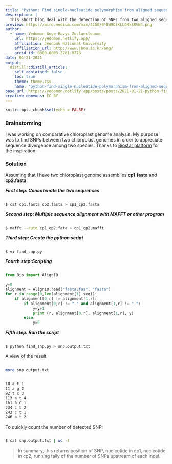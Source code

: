```yaml
---
title: "Python: Find single-nucleotide polymorphism from aligned sequences"
description: |
  This short blog deal with the detection of SNPs from two aligned sequences
preview: https://miro.medium.com/max/4200/0*8d9OlKLLOHkSRVN4.png
author:
  - name: Yedomon Ange Bovys Zoclanclounon
    url: https://yedomon.netlify.app/
    affiliation: Jeonbuk National University
    affiliation_url: http://www.jbnu.ac.kr/eng/
    orcid_id: 0000-0003-2781-0778
date: 01-21-2021
output:
  distill::distill_article:
    self_contained: false
    toc: true
    theme: theme.css
    name: "python-find-single-nucleotide-polymorphism-from-aligned-sequences"
base_url: https://yedomon.netlify.app/posts/posts/2021-01-21-python-find-single-nucleotide-polymorphism-from-aligned-sequences/
creative_commons: CC BY
---
```



```r
knitr::opts_chunk$set(echo = FALSE)
```


### Brainstorming

I was working on comparative chloroplast genome analysis. My purpose was to find SNPs between two chloroplast genomes in order to appreciate sequence divergence among two species. Thanks to [Biostar platform](https://www.biostars.org/p/119214/) for the inspiration.


### Solution

Assuming that I have two chloroplast genome assemblies **cp1.fasta** and **cp2.fasta**.

***First step: Concatenate the two sequences***

```bash

$ cat cp1.fasta cp2.fasta > cp1_cp2.fasta 

```


***Second step: Multiple sequence alignment with MAFFT or other program***



```bash

$ mafft --auto cp1_cp2.fata > cp1_cp2.mafft

```



***Third step: Create the python script*** 

```bash

$ vi find_snp.py


```


***Fourth step:Scripting***


```python

from Bio import AlignIO

y=0
alignment = AlignIO.read("fasta.fas", "fasta")
for r in range(0,len(alignment[1].seq)):
    if alignment[0,r] != alignment[1,r]:
        if alignment[0,r] != "-" and alignment[1,r] != "-":
            y=y+1
            print (r, alignment[0,r], alignment[1,r], y)
        else:
            y=0


```


***Fifth step: Run the script***


```bash

$ python find_snp.py > snp.output.txt

```

A view of the result



```bash

more snp.output.txt

```


```bash

10 a t 1
11 a g 2
92 t c 3
113 a t 4
161 a c 1
234 c t 2
243 c t 1
246 a t 2


```


To quickly count the number of detected SNP:


```bash

$ cat snp.output.txt | wc -l

```




> In summary, this returns position of SNP, nucleotide in cp1, nucleotide in cp2, running tally of the number of SNPs upstream of each indel.






